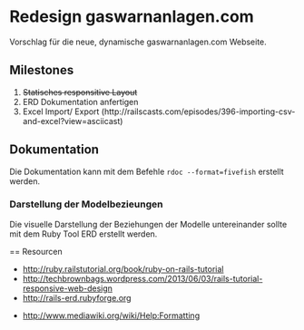 = Redesign gaswarnanlagen.com =

Vorschlag für die neue, dynamische gaswarnanlagen.com Webseite.

== Milestones ==

# <strike>Statisches responsitive Layout</strike>
# ERD Dokumentation anfertigen
# Excel Import/ Export (http://railscasts.com/episodes/396-importing-csv-and-excel?view=asciicast)


== Dokumentation ==

Die Dokumentation kann mit dem Befehle <code>rdoc --format=fivefish</code> erstellt werden.


=== Darstellung der Modelbezieungen ===

Die visuelle Darstellung der Beziehungen der Modelle untereinander sollte mit 
dem Ruby Tool ERD erstellt werden.


== Resourcen

* http://ruby.railstutorial.org/book/ruby-on-rails-tutorial
* http://techbrownbags.wordpress.com/2013/06/03/rails-tutorial-responsive-web-design
* http://rails-erd.rubyforge.org


* http://www.mediawiki.org/wiki/Help:Formatting

